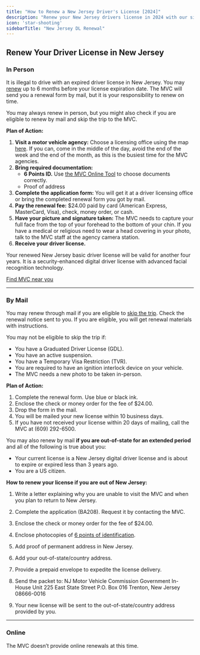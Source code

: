 ```yaml
---
title: "How to Renew a New Jersey Driver's License [2024]"
description: "Renew your New Jersey drivers license in 2024 with our simple, step-by-step guide. Find all the necessary requirements, forms, fees, and online renewal options to ensure a hassle-free experience. Stay legal and avoid fines - start your renewal process now!"
icon: 'star-shooting'
sidebarTitle: "New Jersey DL Renewal"
---
```


## Renew Your Driver License in New Jersey

### In Person

It is illegal to drive with an expired driver license in New Jersey. You may [renew](https://driving-tests.org/beginner-drivers/how-to-renew-your-driver%E2%80%99s-license/) up to 6 months before your license expiration date. The MVC will send you a renewal form by mail, but it is your responsibility to renew on time.

You may always renew in person, but you might also check if you are eligible to renew by mail and skip the trip to the MVC.

**Plan of Action:**
1. **Visit a motor vehicle agency:** Choose a licensing office using the map [here](https://driving-tests.org/dmv-near-me/). If you can, come in the middle of the day, avoid the end of the week and the end of the month, as this is the busiest time for the MVC agencies.
2. **Bring required documentation:** 
   - **6 Points ID.** Use [the MVC Online Tool](https://www.state.nj.us/mvc/license/docselector/index.htm) to choose documents correctly.
   - Proof of address
3. **Complete the application form:** You will get it at a driver licensing office or bring the completed renewal form you got by mail.
4. **Pay the renewal fee:** $24.00 paid by card (American Express, MasterCard, Visa), check, money order, or cash.
5. **Have your picture and signature taken:** The MVC needs to capture your full face from the top of your forehead to the bottom of your chin. If you have a medical or religious need to wear a head covering in your photo, talk to the MVC staff at the agency camera station.
6. **Receive your driver license.**

Your renewed New Jersey basic driver license will be valid for another four years. It is a security-enhanced digital driver license with advanced facial recognition technology.

[Find MVC near you](https://driving-tests.org/dmv-near-me/)

---

### By Mail

You may renew through mail if you are eligible to [skip the trip](https://www.state.nj.us/mvc/pdf/license/skip_the_trip_faq.pdf). Check the renewal notice sent to you. If you are eligible, you will get renewal materials with instructions.

You may not be eligible to skip the trip if:
- You have a Graduated Driver License (GDL).
- You have an active suspension.
- You have a Temporary Visa Restriction (TVR).
- You are required to have an ignition interlock device on your vehicle.
- The MVC needs a new photo to be taken in-person.

**Plan of Action:**
1. Complete the renewal form. Use blue or black ink.
2. Enclose the check or money order for the fee of $24.00.
3. Drop the form in the mail.
4. You will be mailed your new license within 10 business days.
5. If you have not received your license within 20 days of mailing, call the MVC at (609) 292-6500.

You may also renew by mail **if you are out-of-state for an extended period** and all of the following is true about you:
- Your current license is a New Jersey digital driver license and is about to expire or expired less than 3 years ago.
- You are a US citizen.

**How to renew your license if you are out of New Jersey:**
1. Write a letter explaining why you are unable to visit the MVC and when you plan to return to New Jersey.
2. Complete the application (BA208). Request it by contacting the MVC.
3. Enclose the check or money order for the fee of $24.00.
4. Enclose photocopies of [6 points of identification](https://www.state.nj.us/mvc/license/docselector/index.htm).
5. Add proof of permanent address in New Jersey.
6. Add your out-of-state/country address.
7. Provide a prepaid envelope to expedite the license delivery.
8. Send the packet to:
NJ Motor Vehicle Commission Government In-House Unit 225 East State Street P.O. Box 016 Trenton, New Jersey 08666-0016

9. Your new license will be sent to the out-of-state/country address provided by you.

---

### Online

The MVC doesn’t provide online renewals at this time.

<Snippet file="renewal-state-block.mdx" />